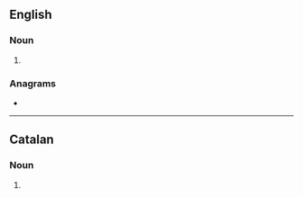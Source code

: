 {{also|Gaiters}}
==English==

===Noun===
{{head|en|noun plural form}}

# {{plural of|gaiter|lang=en}}

===Anagrams===
* {{anagrams|en|Staiger|agister|aigrets|seagirt|stagier|tirages|triages}}

----

==Catalan==

===Noun===
{{head|ca|noun form}}

# {{plural of|gaiter|lang=ca}}